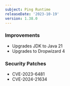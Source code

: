 ```yaml
---
subject: Ping Runtime
releaseDate: '2023-10-19'
version: 1.38.0
---
```


### Improvements

* Upgrades JDK to Java 21
* Upgrades to Dropwizard 4

### Security Patches

* CVE-2023-6481
* CVE-2024-21634
